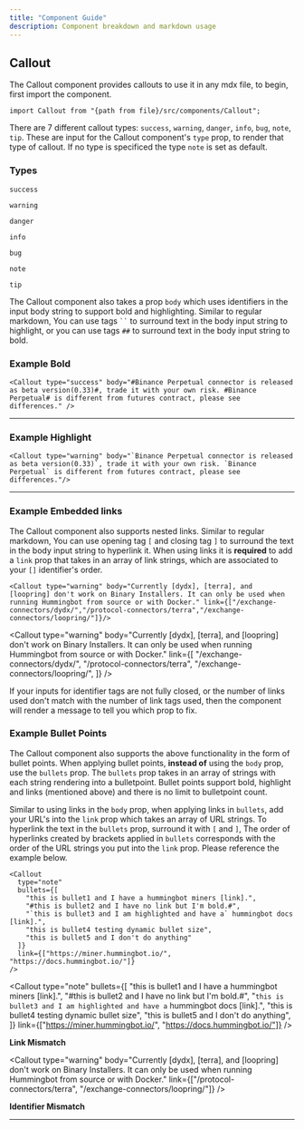 ```yaml
---
title: "Component Guide"
description: Component breakdown and markdown usage
---
```



## Callout

The Callout component provides callouts to use it in any mdx file, to begin, first import the component.

```
import Callout from "{path from file}/src/components/Callout";
```

There are 7 different callout types: `success`, `warning`, `danger`, `info`, `bug`, `note`, `tip`. These are input for the Callout component's `type` prop, to render that type of callout. If no type is specificed the type `note` is set as default.

### Types

`success`

<Callout
  type="success"
  body="Binance Perpetual connector is released as beta version(0.33), trade it with your own risk. Binance Perpetual is different from futures contract, please see differences."
/>

`warning`

<Callout
  type="warning"
  body="Binance Perpetual connector is released as beta version(0.33), trade it with your own risk. Binance Perpetual is different from futures contract, please see differences."
/>

`danger`

<Callout
  type="danger"
  body="Binance Perpetual connector is released as beta version(0.33), trade it with your own risk. Binance Perpetual is different from futures contract, please see differences."
/>

`info`

<Callout
  type="info"
  body="Binance Perpetual connector is released as beta version(0.33), trade it with your own risk. Binance Perpetual is different from futures contract, please see differences."
/>

`bug`

<Callout
  type="bug"
  body="Binance Perpetual connector is released as beta version(0.33), trade it with your own risk. Binance Perpetual is different from futures contract, please see differences."
/>

`note`

<Callout
  type="note"
  body="Binance Perpetual connector is released as beta version(0.33), trade it with your own risk. Binance Perpetual is different from futures contract, please see differences."
/>

`tip`

<Callout
  type="tip"
  body="Binance Perpetual connector is released as beta version(0.33), trade it with your own risk. Binance Perpetual is different from futures contract, please see differences."
/>

The Callout component also takes a prop `body` which uses identifiers in the input body string to support bold and highlighting. Similar to regular markdown, You can use tags ` `` ` to surround text in the body input string to highlight, or you can use tags `##` to surround text in the body input string to bold.

### Example Bold

```
<Callout type="success" body="#Binance Perpetual connector is released as beta version(0.33)#, trade it with your own risk. #Binance Perpetual# is different from futures contract, please see differences." />
```

<Callout
  type="success"
  body="#Binance Perpetual connector is released as beta version(0.33)#, trade it with your own risk. #Binance Perpetual# is different from futures contract, please see differences."
/>

---

### Example Highlight

```
<Callout type="warning" body="`Binance Perpetual connector is released as beta version(0.33)`, trade it with your own risk. `Binance Perpetual` is different from futures contract, please see differences."/>
```

<Callout
  type="warning"
  body="`Binance Perpetual connector is released as beta version(0.33)`, trade it with your own risk. `Binance Perpetual` is different from futures contract, please see differences."
/>

---

### Example Embedded links

The Callout component also supports nested links. Similar to regular markdown, You can use opening tag `[` and closing tag `]` to surround the text in the body input string to hyperlink it. When using links it is **required** to add a `link` prop that takes in an array of link strings, which are associated to your `[]` identifier's order.

```
<Callout type="warning" body="Currently [dydx], [terra], and [loopring] don't work on Binary Installers. It can only be used when running Hummingbot from source or with Docker." link={["/exchange-connectors/dydx/","/protocol-connectors/terra","/exchange-connectors/loopring/"]}/>
```

<Callout
  type="warning"
  body="Currently [dydx], [terra], and [loopring] don't work on Binary Installers. It can only be used when running Hummingbot from source or with Docker."
  link={[
    "/exchange-connectors/dydx/",
    "/protocol-connectors/terra",
    "/exchange-connectors/loopring/",
  ]}
/>

If your inputs for identifier tags are not fully closed, or the number of links used don't match with the number of link tags used, then the component will render a message to tell you which prop to fix.

### Example Bullet Points

The Callout component also supports the above functionality in the form of bullet points. When applying bullet points, **instead of** using the `body` prop, use the `bullets` prop. The `bullets` prop takes in an array of strings with each string rendering into a bulletpoint. Bullet points support bold, highlight and links (mentioned above) and there is no limit to bulletpoint count.

Similar to using links in the `body` prop, when applying links in `bullets`, add your URL's into the `link` prop which takes an array of URL strings. To hyperlink the text in the `bullets` prop, surround it with `[` and `]`, The order of hyperlinks created by brackets applied in `bullets` corresponds with the order of the URL strings you put into the `link` prop. Please reference the example below.

```
<Callout
  type="note"
  bullets={[
    "this is bullet1 and I have a hummingbot miners [link].",
    "#this is bullet2 and I have no link but I'm bold.#",
    "`this is bullet3 and I am highlighted and have a` hummingbot docs [link].",
    "this is bullet4 testing dynamic bullet size",
    "this is bullet5 and I don't do anything"
  ]}
  link={["https://miner.hummingbot.io/", "https://docs.hummingbot.io/"]}
/>
```

<Callout
  type="note"
  bullets={[
    "this is bullet1 and I have a hummingbot miners [link].",
    "#this is bullet2 and I have no link but I'm bold.#",
    "`this is bullet3 and I am highlighted and have a` hummingbot docs [link].",
    "this is bullet4 testing dynamic bullet size",
    "this is bullet5 and I don't do anything",
  ]}
  link={["https://miner.hummingbot.io/", "https://docs.hummingbot.io/"]}
/>

**Link Mismatch**

<Callout
  type="warning"
  body="Currently [dydx], [terra], and [loopring] don't work on Binary Installers. It can only be used when running Hummingbot from source or with Docker."
  link={["/protocol-connectors/terra", "/exchange-connectors/loopring/"]}
/>

**Identifier Mismatch**

<Callout
  type="warning"
  body="`Binance Perpetual connector is released as beta version(0.33), trade it with your own risk. `Binance Perpetual` is different from futures contract, please see differences."
/>

---

<Callout type="note" body="#Currently can't nest bold and highlight tags.#" />
